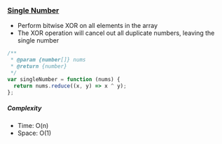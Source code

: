 ### [Single Number](https://leetcode.com/problems/single-number/)

- Perform bitwise XOR on all elements in the array
- The XOR operation will cancel out all duplicate numbers, leaving the single number

```js copy
/**
 * @param {number[]} nums
 * @return {number}
 */
var singleNumber = function (nums) {
  return nums.reduce((x, y) => x ^ y);
};
```

##### Complexity

- Time: O(n)
- Space: O(1)
